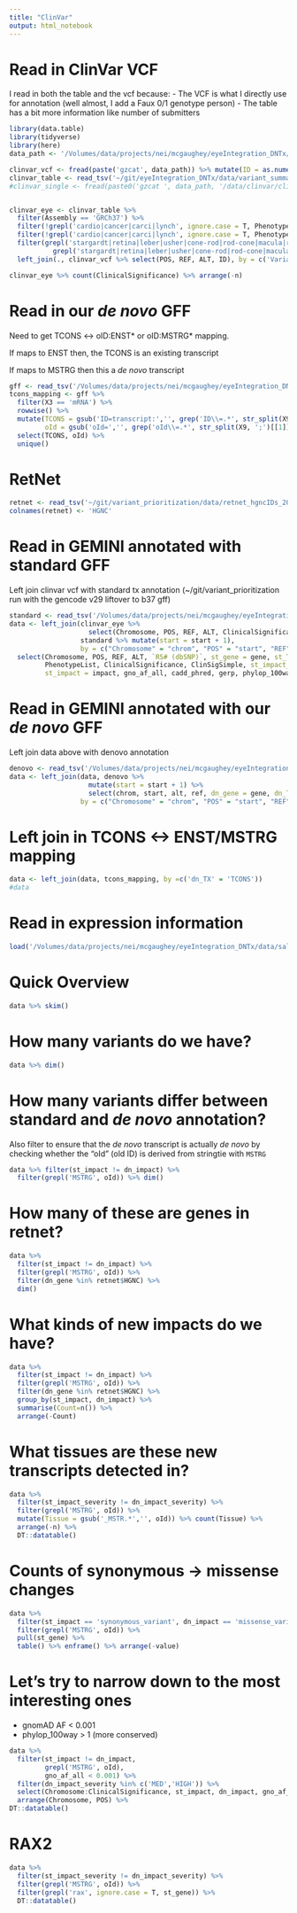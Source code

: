 ```yaml
---
title: "ClinVar"
output: html_notebook
---
```


# Read in ClinVar VCF
I read in both the table and the vcf because:
- The VCF is what I directly use for annotation (well almost, I add a Faux 0/1 genotype person)
- The table has a bit more information like number of submitters
```r
library(data.table)
library(tidyverse)
library(here)
data_path <- '/Volumes/data/projects/nei/mcgaughey/eyeIntegration_DNTx/data/clinvar/clinvar.vcf.gz'

clinvar_vcf <- fread(paste('gzcat', data_path)) %>% mutate(ID = as.numeric(ID))
clinvar_table <- read_tsv('~/git/eyeIntegration_DNTx/data/variant_summary.txt.gz')
#clinvar_single <- fread(paste0('gzcat ', data_path, '/data/clinvar/clinvar_alleles.single.b37.tsv.gz'))


clinvar_eye <- clinvar_table %>% 
  filter(Assembly == 'GRCh37') %>% 
  filter(!grepl('cardio|cancer|carci|lynch', ignore.case = T, PhenotypeIDS)) %>% 
  filter(!grepl('cardio|cancer|carci|lynch', ignore.case = T, PhenotypeList)) %>% 
  filter(grepl('stargardt|retina|leber|usher|cone-rod|rod-cone|macula|retinitis|eye|cornea', PhenotypeIDS, ignore.case = T) |
           grepl('stargardt|retina|leber|usher|cone-rod|rod-cone|macula|retinitis|eye|cornea', PhenotypeList, ignore.case = T)) %>% 
  left_join(., clinvar_vcf %>% select(POS, REF, ALT, ID), by = c('VariationID' = 'ID'))

clinvar_eye %>% count(ClinicalSignificance) %>% arrange(-n)
```

# Read in our *de novo* GFF
Need to get TCONS <-> oID:ENST\* or oID:MSTRG\* mapping.

If maps to ENST then, the TCONS is an existing transcript

If maps to MSTRG then this a *de novo* transcript
```r
gff <- read_tsv('/Volumes/data/projects/nei/mcgaughey/eyeIntegration_DNTx/data/stringtie_alltissues_cds_b37.sorted.gff3.gz', col_types = 'cccddcccc', col_names = F)
tcons_mapping <- gff %>% 
  filter(X3 == 'mRNA') %>% 
  rowwise() %>% 
  mutate(TCONS = gsub('ID=transcript:','', grep('ID\\=.*', str_split(X9, ';')[[1]], value = T)),
         oId = gsub('oId=','', grep('oId\\=.*', str_split(X9, ';')[[1]], value = T))) %>% 
  select(TCONS, oId) %>% 
  unique()

```

# RetNet
```r
retnet <- read_tsv('~/git/variant_prioritization/data/retnet_hgncIDs_2017-03-28.txt', col_names = F, col_types = 'c')
colnames(retnet) <- 'HGNC'
```

# Read in GEMINI annotated with standard GFF
Left join clinvar vcf with standard tx annotation (~/git/variant_prioritization run with the gencode v29 liftover to b37 gff)
```r
standard <- read_tsv('/Volumes/data/projects/nei/mcgaughey/eyeIntegration_DNTx/data/clinvar/standardGFF/gemini_output.standard.tsv.gz', col_types = 'cddccccccdddc')
data <- left_join(clinvar_eye %>% 
                    select(Chromosome, POS, REF, ALT, ClinicalSignificance, ClinSigSimple, `RS# (dbSNP)`, PhenotypeList, PhenotypeIDS, ReviewStatus, NumberSubmitters, OtherIDs), 
                  standard %>% mutate(start = start + 1), 
                  by = c("Chromosome" = "chrom", "POS" = "start", "REF" = "ref", "ALT" = "alt")) %>% 
  select(Chromosome, POS, REF, ALT, `RS# (dbSNP)`, st_gene = gene, st_TX = transcript, 
         PhenotypeList, ClinicalSignificance, ClinSigSimple, st_impact_severity = impact_severity, 
         st_impact = impact, gno_af_all, cadd_phred, gerp, phylop_100way, ReviewStatus, NumberSubmitters, OtherIDs, PhenotypeIDS)
```

# Read in GEMINI annotated with our *de novo* GFF
Left join data above with denovo annotation 
```r
denovo <- read_tsv('/Volumes/data/projects/nei/mcgaughey/eyeIntegration_DNTx/data/clinvar/denovoGFF/gemini_output.denovo.tsv.gz', col_types = 'cddccccccdddc')
data <- left_join(data, denovo %>% 
                    mutate(start = start + 1) %>% 
                    select(chrom, start, alt, ref, dn_gene = gene, dn_TX = transcript, dn_impact_severity = impact_severity, dn_impact = impact), 
                  by = c("Chromosome" = "chrom", "POS" = "start", "REF" = "ref", "ALT" = "alt")) 
```

# Left join in TCONS <-> ENST/MSTRG mapping
```r
data <- left_join(data, tcons_mapping, by =c('dn_TX' = 'TCONS'))
#data
```

# Read in expression information
```r
load('/Volumes/data/projects/nei/mcgaughey/eyeIntegration_DNTx/data/salmon_tx_quant.Rdata')
```

# Quick Overview
```r
data %>% skim()
```

# How many variants do we have?
```r
data %>% dim()
```

# How many variants differ between standard and *de novo* annotation?
Also filter to ensure that the *de novo* transcript is actually *de novo* by checking
whether the "oId" (old ID) is derived from stringtie with `MSTRG`
```r
data %>% filter(st_impact != dn_impact) %>% 
  filter(grepl('MSTRG', oId)) %>% dim()
```

# How many of these are genes in retnet?
```r
data %>% 
  filter(st_impact != dn_impact) %>%
  filter(grepl('MSTRG', oId)) %>% 
  filter(dn_gene %in% retnet$HGNC) %>% 
  dim()
```

# What kinds of **new** impacts do we have?
```r
data %>% 
  filter(st_impact != dn_impact) %>% 
  filter(grepl('MSTRG', oId)) %>% 
  filter(dn_gene %in% retnet$HGNC) %>% 
  group_by(st_impact, dn_impact) %>% 
  summarise(Count=n()) %>% 
  arrange(-Count)
```

# What tissues are these new transcripts detected in?
```r
data %>% 
  filter(st_impact_severity != dn_impact_severity) %>% 
  filter(grepl('MSTRG', oId)) %>% 
  mutate(Tissue = gsub('_MSTR.*','', oId)) %>% count(Tissue) %>% 
  arrange(-n) %>% 
  DT::datatable()
```

# Counts of synonymous -> missense changes
```r
data %>% 
  filter(st_impact == 'synonymous_variant', dn_impact == 'missense_variant') %>% 
  filter(grepl('MSTRG', oId)) %>% 
  pull(st_gene) %>% 
  table() %>% enframe() %>% arrange(-value)
```


# Let's try to narrow down to the most interesting ones
- gnomAD AF < 0.001
- phylop_100way > 1 (more conserved)
```r
data %>% 
  filter(st_impact != dn_impact,
         grepl('MSTRG', oId),
         gno_af_all < 0.001) %>% 
  filter(dn_impact_severity %in% c('MED','HIGH')) %>% 
  select(Chromosome:ClinicalSignificance, st_impact, dn_impact, gno_af_all:phylop_100way, oId) %>% 
  arrange(Chromosome, POS) %>% 
DT::datatable()
```

# RAX2
```r
data %>% 
  filter(st_impact_severity != dn_impact_severity) %>% 
  filter(grepl('MSTRG', oId)) %>% 
  filter(grepl('rax', ignore.case = T, st_gene)) %>% 
  DT::datatable()
```


